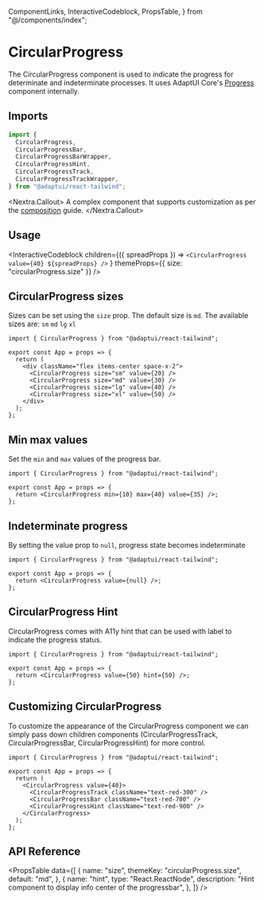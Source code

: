   ComponentLinks,
  InteractiveCodeblock,
  PropsTable,
} from "@/components/index";

# CircularProgress

The CircularProgress component is used to indicate the progress for determinate
and indeterminate processes. It uses AdaptUI Core's
[Progress](https://github.com/adaptui/react/blob/main/docs/progress.md)
component internally.

<ComponentLinks
  github="circular-progress"
  theme="circularProgress"
  story="feedback-circularprogress"
/>

## Imports

```js
import {
  CircularProgress,
  CircularProgressBar,
  CircularProgressBarWrapper,
  CircularProgressHint,
  CircularProgressTrack,
  CircularProgressTrackWrapper,
} from "@adaptui/react-tailwind";
```

<Nextra.Callout>
  A complex component that supports customization as per the
  [composition](/docs/composition) guide.
</Nextra.Callout>

## Usage

<InteractiveCodeblock
  children={({ spreadProps }) =>
    `<CircularProgress value={40} ${spreadProps} />`
  }
  themeProps={{ size: "circularProgress.size" }}
/>

## CircularProgress sizes

Sizes can be set using the `size` prop. The default size is `md`. The available
sizes are: `sm` `md` `lg` `xl`

<Codeblock live noInline>

```
import { CircularProgress } from "@adaptui/react-tailwind";

export const App = props => {
  return (
    <div className="flex items-center space-x-2">
      <CircularProgress size="sm" value={20} />
      <CircularProgress size="md" value={30} />
      <CircularProgress size="lg" value={40} />
      <CircularProgress size="xl" value={50} />
    </div>
  );
};
```

</Codeblock>

## Min max values

Set the `min` and `max` values of the progress bar.

<Codeblock live noInline>

```
import { CircularProgress } from "@adaptui/react-tailwind";

export const App = props => {
  return <CircularProgress min={10} max={40} value={35} />;
};
```

</Codeblock>

## Indeterminate progress

By setting the value prop to `null`, progress state becomes indeterminate

<Codeblock live noInline>

```
import { CircularProgress } from "@adaptui/react-tailwind";

export const App = props => {
  return <CircularProgress value={null} />;
};
```

</Codeblock>

## CircularProgress Hint

CircularProgress comes with A11y hint that can be used with label to indicate
the progress status.

<Codeblock live noInline>

```
import { CircularProgress } from "@adaptui/react-tailwind";

export const App = props => {
  return <CircularProgress value={50} hint={50} />;
};
```

</Codeblock>

## Customizing CircularProgress

To customize the appearance of the CircularProgress component we can simply pass
down children components (CircularProgressTrack, CircularProgressBar,
CircularProgressHint) for more control.

<Codeblock live noInline>

```
import { CircularProgress } from "@adaptui/react-tailwind";

export const App = props => {
  return (
    <CircularProgress value={40}>
      <CircularProgressTrack className="text-red-300" />
      <CircularProgressBar className="text-red-700" />
      <CircularProgressHint className="text-red-900" />
    </CircularProgress>
  );
};
```

</Codeblock>

## API Reference

<PropsTable
  data={[
    {
      name: "size",
      themeKey: "circularProgress.size",
      default: "md",
    },
    {
      name: "hint",
      type: "React.ReactNode",
      description: "Hint component to display info center of the progressbar",
    },
  ]}
/>

